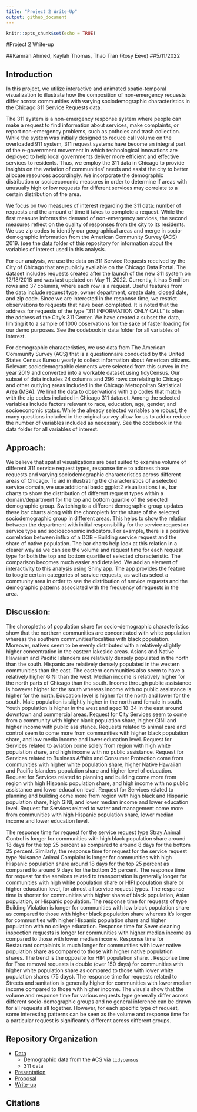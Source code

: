 ```yaml
---
title: "Project 2 Write-Up"
output: github_document
---
```


```r
knitr::opts_chunk$set(echo = TRUE)
```

#Project 2 Write-up

##Kamran Ahmed, Kaylah Thomas, Thao Tran (Rosy Eeve)
##5/11/2022

## Introduction


In this project, we utilize interactive and animated spatio-temporal visualization to illustrate how the composition of non-emergency requests differ across communities with varying sociodemographic characteristics in the Chicago 311 Service Requests data.


The 311 system is a non-emergency response system where people can make a request to find information about services, make complaints, or report non-emergency problems, such as potholes and trash collection. While the system was initially designed to reduce call volume on the overloaded 911 system, 311 request systems have become an integral part of the e-government movement in which technological innovations are deployed to help local governments deliver more efficient and effective services to residents. Thus, we employ the 311 data in Chicago to provide insights on the variation of communities’ needs and assist the city to better allocate resources accordingly. We incorporate the demographic distribution or socioeconomic measures in order to determine if areas with unusually high or low requests for different services may correlate to a certain distribution of the area.


We focus on two measures of interest regarding the 311 data: number of requests and the amount of time it takes to complete a request. While the first measure informs the demand of non-emergency services, the second measures reflect on the quality of responses from the city to its residents. We use zip codes to identify our geographical areas and merge in socio-demographic information from the American Community Survey (ACS) 2019. (see the [data](Data/README.md) folder of this repository for information about the variables of interest used in this analysis.

For our analysis, we use the data on 311 Service Requests received by the City of Chicago that are publicly available on the Chicago Data Portal. The dataset includes requests created after the launch of the new 311 system on 12/18/2018 and was last updated on May 11, 2022. Currently, it has 6 million rows and 37 columns, where each row is a request. Useful features from the data include request type, owner department, create date, closed date, and zip code. Since we are interested in the response time, we restrict observations to requests that have been completed. It is noted that the address for requests of the type “311 INFORMATION ONLY CALL” is often the address of the City’s 311 Center. We have created a subset the data, limiting it to a sample of 1000 observations for the sake of faster loading for our demo purposes. See the codebook in data folder for all variables of interest.

For demographic characteristics, we use data from The American Community Survey (ACS) that is a questionnaire conducted by the United States Census Bureau yearly to collect information about American citizens. Relevant sociodemographic elements were selected from this survey in the year 2019 and converted into a workable dataset using tidyCensus. Our subset of data includes 24 columns and 296 rows correlating to Chicago and other outlying areas included in the Chicago Metropolitan Statistical Area (MSA). We limit the data to observations with zip codes that match with the zip codes included in Chicago 311 dataset. Among the selected variables include factors relevant to race, education, age, gender, and socioeconomic status. While the already selected variables are robust, the many questions included in the original survey allow for us to add or reduce the number of variables included as necessary. See the codebook in the data folder for all variables of interest.

## Approach:
We believe that spatial visualizations are best suited to examine volume of different 311 service request types, response time to address those requests and varying sociodemographic characteristics across different areas of Chicago. To aid in illustrating the characteristics of a selected service domain, we use additional basic ggplot2 visualizations i.e., bar charts to show the distribution of different request types within a domain/department for the top and bottom quartile of the selected demographic group. Switching to a different demographic group updates these bar charts along with the choropleth for the share of the selected sociodemographic group in different areas. 
This helps to show the relation between the department with initial responsibility for the service request or service type and socioeconomic indicators. For example, there is a positive correlation between influx of a DOB – Building service request and the share of native population. The bar charts help look at this relation in a clearer way as we can see the volume and request time for each request type for both the top and bottom quartile of selected characteristic. The comparison becomes much easier and detailed. 
We add an element of interactivity to this analysis using Shiny app. The app provides the feature to toogle certain categories of service requests, as well as select a community area in order to see the distribution of service requests and the demographic patterns associated with the frequency of requests in the area.

## Discussion:
The choropleths of population share for socio-demographic characteristics show that the northern communities are concentrated with white population whereas the southern communities/localities with black population. Moreover, natives seem to be evenly distributed with a relatively slightly higher concentration in the eastern lakeside areas. Asians and Native Hawaiian and Pacific Islanders are relatively densely populated in the north than the south. Hispanic are relatively densely populated in the western communities than the east. The eastern communities also seem to have a relatively higher GINI than the west. Median income is relatively higher for the north parts of Chicago than the south. Income through public assistance is however higher for the south whereas income with no public assistance is higher for the north. Education level is higher for the north and lower for the south. Male population is slightly higher in the north and female in south. Youth population is higher in the west and aged 18-34 in the east around downtown and commercial areas. 
Request for City Services seem to come from a community with higher black population share, higher GINI and higher income with public assistance.
Requests related to animal care and control seem to come more from communities with higher black population share, and low media income and lower education level.
Request for Services related to aviation come solely from region with high white population share, and high income with no public assistance.
Request for Services related to Business Affairs and Consumer Protection come from communities with higher white population share, higher Native Hawaiian and Pacific Islanders population share and higher level of education.
Request for Services related to planning and building come more from region with high Hispanic population share, and high income with no public assistance and lower education level.
Request for Services related to planning and building come more from region with high black and Hispanic population share, high GINI, and lower median income and lower education level.
Request for Services related to water and management come more from communities with high Hispanic population share, lower median income and lower education level.

The response time for request for the service request type Stray Animal Control is longer for communities with high black population share around 18 days for the top 25 percent as compared to around 8 days for the bottom 25 percent. Similarly, the response time for request for the service request type Nuisance Animal Complaint is longer for communities with high Hispanic population share around 18 days for the top 25 percent as compared to around 9 days for the bottom 25 percent.
The response time for request for the services related to transportation is generally longer for communities with high white population share or HIPI population share or higher education level, for almost all service request types. The response time is shorter for communities with higher share of black population, Asian population, or Hispanic population.
The response time for requests of type Building Violation is longer for communities with low black population share as compared to those with higher black population share whereas it’s longer for communities with higher Hispanic population share and higher population with no college education.
Response time for Sever cleaning inspection requests is longer for communities with higher median income as compared to those with lower median income.
Response time for Restaurant complaints is much longer for communities with lower native population share as compared to those with higher native population shares. The trend is the opposite for HIPI population share.	.
Response time for Tree removal requests is double (over 150 days) for communities with higher white population share as compared to those with lower white population shares (75 days).
The response time for requests related to Streets and sanitation is generally higher for communities with lower median income compared to those with higher income.
The visuals show that the volume and response time for various requests type generally differ across different socio-demographic groups and no general inference can be drawn for all requests all together. However, for each specific type of request, some interesting patterns can be seen as the volume and response time for a particular request is significantly different across different groups.


## Repository Organization

  - [Data](Data/)
      - Demographic data from the ACS via `tidycensus`
      - 311 data
  - [Presentation](Presentation/README.md)
  - [Proposal](Proposal/README.md)
  - [Write-up](README.md)

## Citations

